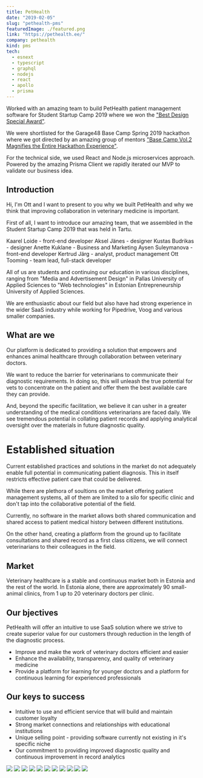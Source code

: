 ```yaml
---
title: PetHealth
date: "2019-02-05"
slug: "pethealth-pms"
featuredImage: ./featured.png
link: "https://pethealth.ee/"
company: pethealth
kind: pms
tech:
  - esnext
  - typescript
  - graphql
  - nodejs
  - react
  - apollo
  - prisma
---
```


Worked with an amazing team to build PetHealth patient management software for Student Startup Camp 2019 where we won the ["Best Design Special Award"](http://ideelabor.ut.ee/news/student-startup-camp-2019-winners-are-here).

We were shortlisted for the Garage48 Base Camp Spring 2019 hackathon where we got directed by an amazing group of mentors ["Base Camp Vol.2 Magnifies the Entire Hackathon Experience"](http://garage48.org/blog/base-camp-vol-2-magnifies-the-entire-hackathon-experience).

For the technical side, we used React and Node.js microservices approach. Powered by the amazing Prisma Client we rapidly iterated our MVP to validate our business idea.

## Introduction

Hi, I'm Ott and I want to present to you why we built PetHealth and why we think that improving collaboration in veterinary medicine is important.

First of all, I want to introduce our amazing team, that we assembled in the Student Startup Camp 2019 that was held in Tartu.

Kaarel Loide - front-end developer
Aksel Jänes - designer
Kustas Budrikas - designer
Anette Kuklane - Business and Marketing
Aysen Suleymanova - front-end developer
Kertrud Järg - analyst, product management
Ott Tooming - team lead, full-stack developer

All of us are students and continuing our education in various disciplines,
ranging from "Media and Advertisement Design" in Pallas University of Applied Sciences to "Web technologies" in Estonian Entrepreneurship University of Applied Sciences.

We are enthusiastic about our field but also have had strong experience in the wider SaaS industry while working for Pipedrive, Voog and various smaller companies.

## What are we

Our platform is dedicated to providing a solution that empowers and enhances animal healthcare through collaboration between veterinary doctors.

We want to reduce the barrier for veterinarians to communicate their diagnostic requirements.
In doing so, this will unleash the true potential for vets to concentrate on the patient and offer them the best available care they can provide.

And, beyond the specific facilitation, we believe it can usher in a greater understanding of the medical conditions veterinarians are faced daily.
We see tremendous potential in collating patient records and applying analytical oversight over the materials in future diagnostic quality.

# Established situation

Current established practices and solutions in the market do not adequately enable full potential in communicating patient diagnosis.
This in itself restricts effective patient care that could be delivered.

While there are plethora of soultions on the market offering patient management systems, all of them are limited to a silo for specific clinic
and don't tap into the collaborative potential of the field.

Currently, no software in the market allows both shared communication and shared access to patient medical history between different institutions.

On the other hand, creating a platform from the ground up to facilitate consultations and shared record as a first class citizens,
we will connect veterinarians to their colleagues in the field.

## Market

Veterinary healthcare is a stable and continuous market both in Estonia and the rest of the world.
In Estonia alone, there are approximately 90 small-animal clinics, from 1 up to 20 veterinary doctors per clinic.

## Our bjectives

PetHealth will offer an intuitive to use SaaS solution where we strive to create superior value for our customers through reduction in the length of the diagnostic process.

- Improve and make the work of veterinary doctors efficient and easier
- Enhance the availability, transparency, and quality of veterinary medicine
- Provide a platform for learning for younger doctors and a platform for continuous learning for experienced professionals

## Our keys to success

- Intuitive to use and efficient service that will build and maintain customer loyalty
- Strong market connections and relationships with educational institutions
- Unique selling point - providing software currently not existing in it's specific niche
- Our commitment to providing improved diagnostic quality and continuous improvement in record analytics

<MasonryGallery>

<img src="./design-landing.png" />

<img src="./design-login-1.png" />

<img src="./design-login-2.png" />

<img src="./design-browse-1.png" />

<img src="./design-browse-2.png" />

<img src="./design-categories.png" />

<img src="./design-details-condition.png" />

<img src="./design-details-patient.png" />

<img src="./design-patients-1.png" />

<img src="./design-patients-1.png" />

<img src="./design-404.png" />

</MasonryGallery>
